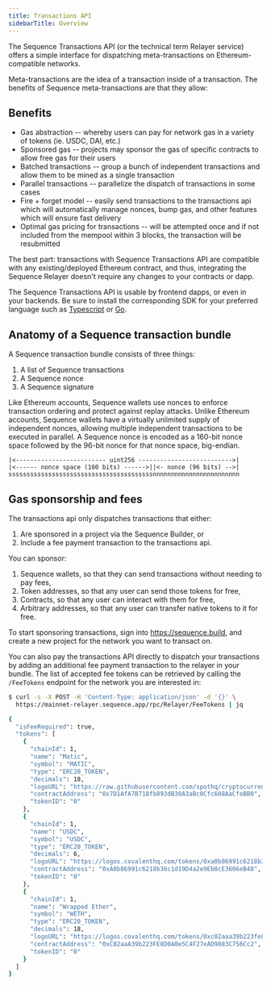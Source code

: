 ---
title: Transactions API
sidebarTitle: Overview
---

The Sequence Transactions API (or the technical term Relayer service) offers a simple interface for dispatching meta-transactions on Ethereum-compatible networks.

Meta-transactions are the idea of a transaction inside of a transaction. The benefits of Sequence meta-transactions are that they allow:

## Benefits
- Gas abstraction -- whereby users can pay for network gas in a variety of tokens (ie. USDC, DAI, etc.)
- Sponsored gas -- projects may sponsor the gas of specific contracts to allow free gas for their users
- Batched transactions -- group a bunch of independent transactions and allow them to be mined as a single transaction
- Parallel transactions -- parallelize the dispatch of transactions in some cases
- Fire + forget model -- easily send transactions to the transactions api which will automatically manage nonces, bump gas, and other features which will ensure fast delivery
- Optimal gas pricing for transactions -- will be attempted once and if not included from the mempool within 3 blocks, the transaction will be resubmitted

The best part: transactions with Sequence Transactions API are compatible with any existing/deployed Ethereum contract, and thus, integrating the Sequence Relayer doesn't require any changes to your contracts or dapp.

The Sequence Transactions API is usable by frontend dapps, or even in your backends. Be sure to install the corresponding SDK for your preferred language such as [Typescript](/sdk/typescript/overview) or [Go](/sdk/go/overview).

## Anatomy of a Sequence transaction bundle

A Sequence transaction bundle consists of three things:
1. A list of Sequence transactions
2. A Sequence nonce
3. A Sequence signature

Like Ethereum accounts, Sequence wallets use nonces to enforce transaction ordering and protect against replay attacks.
Unlike Ethereum accounts, Sequence wallets have a virtually unlimited supply of independent nonces, allowing multiple independent transactions to be executed in parallel.
A Sequence nonce is encoded as a 160-bit nonce space followed by the 96-bit nonce for that nonce space, big-endian.



```
|<------------------------- uint256 -------------------------->|
|<------ nonce space (160 bits) ------>||<- nonce (96 bits) -->|
ssssssssssssssssssssssssssssssssssssssssnnnnnnnnnnnnnnnnnnnnnnnn
```

## Gas sponsorship and fees

The transactions api only dispatches transactions that either:
1. Are sponsored in a project via the Sequence Builder, or
2. Include a fee payment transaction to the transactions api.

You can sponsor:
1. Sequence wallets, so that they can send transactions without needing to pay fees,
2. Token addresses, so that any user can send those tokens for free,
3. Contracts, so that any user can interact with them for free,
4. Arbitrary addresses, so that any user can transfer native tokens to it for free.

To start sponsoring transactions, sign into https://sequence.build, and create a new project for the network you want to transact on.

You can also pay the transactions API directly to dispatch your transactions by adding an additional fee payment transaction to the relayer in your bundle.
The list of accepted fee tokens can be retrieved by calling the `/FeeTokens` endpoint for the network you are interested in:

```sh [cURL]
$ curl -s -X POST -H 'Content-Type: application/json' -d '{}' \
  https://mainnet-relayer.sequence.app/rpc/Relayer/FeeTokens | jq

{
  "isFeeRequired": true,
  "tokens": [
    {
      "chainId": 1,
      "name": "Matic",
      "symbol": "MATIC",
      "type": "ERC20_TOKEN",
      "decimals": 18,
      "logoURL": "https://raw.githubusercontent.com/spothq/cryptocurrency-icons/master/128/color/matic.png",
      "contractAddress": "0x7D1AfA7B718fb893dB30A3aBc0Cfc608AaCfeBB0",
      "tokenID": "0"
    },
    {
      "chainId": 1,
      "name": "USDC",
      "symbol": "USDC",
      "type": "ERC20_TOKEN",
      "decimals": 6,
      "logoURL": "https://logos.covalenthq.com/tokens/0xa0b86991c6218b36c1d19d4a2e9eb0ce3606eb48.png",
      "contractAddress": "0xA0b86991c6218b36c1d19D4a2e9Eb0cE3606eB48",
      "tokenID": "0"
    },
    {
      "chainId": 1,
      "name": "Wrapped Ether",
      "symbol": "WETH",
      "type": "ERC20_TOKEN",
      "decimals": 18,
      "logoURL": "https://logos.covalenthq.com/tokens/0xc02aaa39b223fe8d0a0e5c4f27ead9083c756cc2.png",
      "contractAddress": "0xC02aaA39b223FE8D0A0e5C4F27eAD9083C756Cc2",
      "tokenID": "0"
    }
  ]
}
```